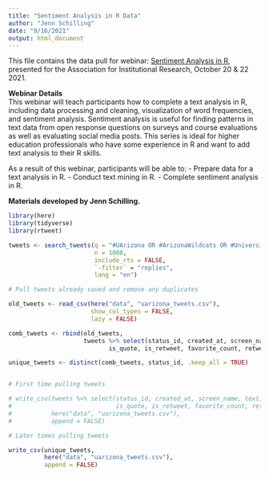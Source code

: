 ```yaml
---
title: "Sentiment Analysis in R Data"
author: "Jenn Schilling"
date: "9/16/2021"
output: html_document
---
```


This file contains the data pull for webinar: [Sentiment Analysis in R](https://www.airweb.org/collaborate-learn/calendar/2021/10/20/event/sentiment-analysis-in-r), presented for the Association for Institutional Research, October 20 & 22 2021.  

**Webinar Details**  
This webinar will teach participants how to complete a text analysis in R, including data processing and cleaning, visualization of word frequencies, and sentiment analysis. Sentiment analysis is useful for finding patterns in text data from open response questions on surveys and course evaluations as well as evaluating social media posts. This series is ideal for higher education professionals who have some experience in R and want to add text analysis to their R skills.

As a result of this webinar, participants will be able to: 
- Prepare data for a text analysis in R. 
- Conduct text mining in R.
- Complete sentiment analysis in R. 

**Materials developed by Jenn Schilling.**  

```r

library(here)
library(tidyverse)
library(rtweet)

```

```r

tweets <- search_tweets(q = "#UArizona OR #ArizonaWildcats OR #UniversityOfArizona OR #WildcatReady OR #WildcatPride", 
                        n = 1000,
                        include_rts = FALSE,
                        `-filter` = "replies",
                        lang = "en")

```
```r

# Pull tweets already saved and remove any duplicates

old_tweets <- read_csv(here("data", "uarizona_tweets.csv"), 
                       show_col_types = FALSE,
                       lazy = FALSE)

comb_tweets <- rbind(old_tweets,
                     tweets %>% select(status_id, created_at, screen_name, text, source,
                            is_quote, is_retweet, favorite_count, retweet_count))

unique_tweets <- distinct(comb_tweets, status_id, .keep_all = TRUE)



```


```r

# First time pulling tweets

# write_csv(tweets %>% select(status_id, created_at, screen_name, text, source,
#                             is_quote, is_retweet, favorite_count, retweet_count),
#           here("data", "uarizona_tweets.csv"),
#           append = FALSE)

# Later times pulling tweets

write_csv(unique_tweets,
          here("data", "uarizona_tweets.csv"),
          append = FALSE)


```

